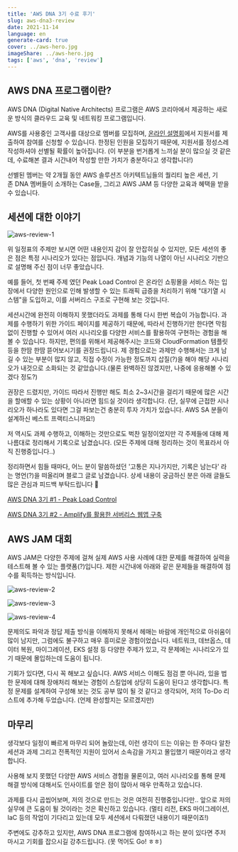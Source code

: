```yaml
---
title: 'AWS DNA 3기 수료 후기'
slug: aws-dna3-review
date: 2021-11-14
language: en
generate-card: true
cover: ../aws-hero.jpg
imageShare: ../aws-hero.jpg
tags: ['aws', 'dna', 'review']
---
```


## AWS DNA 프로그램이란?

AWS DNA (Digital Native Architects) 프로그램은 AWS 코리아에서 제공하는 새로운 방식의 클라우드 교육 및 네트워킹 프로그램입니다.

AWS를 사용중인 고객사를 대상으로 멤버를 모집하며, [온라인 설명회](https://pages.awscloud.com/kr-aws-dna-online-reg.html)에서 지원서를 제출하여 참여를 신청할 수 있습니다. 한정된 인원을 모집하기 때문에, 지원서를 정성스레 작성하셔야 선별될 확률이 높아집니다. (이 부분을 번거롭게 느끼실 분이 많으실 것 같은데, 수료해본 결과 시간내어 작성할 만한 가치가 충분하다고 생각합니다!)

선별된 멤버는 약 2개월 동안 AWS 솔루션즈 아키텍트님들의 퀄리티 높은 세션, 기존 DNA 멤버들이 소개하는 Case들, 그리고 AWS JAM 등 다양한 교육과 혜택을 받을 수 있습니다.

## 세션에 대한 이야기

![aws-review-1](./aws-review-1.png)

위 일정표의 주제만 보시면 어떤 내용인지 감이 잘 안잡히실 수 있지만, 모든 세션의 좋은 점은 특정 시나리오가 있다는 점입니다. 개념과 기능의 나열이 아닌 시나리오 기반으로 설명해 주신 점이 너무 좋았습니다.

예를 들어, 첫 번째 주제 였던 Peak Load Control 은 온라인 쇼핑몰을 서비스 하는 입장에서 다양한 원인으로 인해 발생할 수 있는 트래픽 급증을 처리하기 위해 "대기열 시스템"을 도입하고, 이를 서버리스 구조로 구현해 보는 것입니다.

세션시간에 완전히 이해하지 못했더라도 과제를 통해 다시 한번 복습이 가능합니다. 과제를 수행하기 위한 가이드 페이지를 제공하기 때문에, 따라서 진행하기만 한다면 막힘 없이 진행할 수 있어서 여러 시나리오를 다양한 서비스를 활용하여 구현하는 경험을 해볼 수 있습니다. 하지만, 편의를 위해서 제공해주시는 코드와 CloudFormation 템플릿 등을 한땀 한땀 뜯어보시기를 권장드립니다. 제 경험으로는 과제만 수행해서는 크게 남길 수 있는 부분이 많지 않고, 직접 수정이 가능한 정도까지 삽질(?)을 해야 해당 시나리오가 내것으로 소화되는 것 같았습니다.(물론 완벽하진 않겠지만, 나중에 응용해볼 수 있겠다 정도?)

권장은 드렸지만, 가이드 따라서 진행만 해도 최소 2~3시간을 걸리기 때문에 많은 시간을 할애할 수 있는 상황이 아니라면 힘드실 것이라 생각합니다. (단, 실무에 근접한 시나리오가 하나라도 있다면 그걸 파보는건 충분히 투자 가치가 있습니다. AWS SA 분들이 설계하신 베스트 프랙티스니까요!)

저 역시도 과제 수행하고, 이해하는 것만으로도 벅찬 일정이었지만 각 주제들에 대해 제 나름대로 정리해서 기록으로 남겼습니다. (모든 주제에 대해 정리하는 것이 목표라서 아직 진행중입니다..)

정리하면서 힘들 때마다, 어느 분이 말씀하셨던 '고통은 지나가지만, 기록은 남는다' 라는 명언(?)을 떠올리며 블로그 글로 남겼습니다. 상세 내용이 궁금하신 분은 아래 글들도 많은 관심과 피드백 부탁드립니다 🙂

[AWS DNA 3기 #1 - Peak Load Control](https://sungchul-p.github.io/aws-dna3-peak-load-control)

[AWS DNA 3기 #2 - Amplify를 활용한 서버리스 웹앱 구축](https://sungchul-p.github.io/aws-dna3-amplify-webapp)

## AWS JAM 대회

AWS JAM은 다양한 주제에 걸쳐 실제 AWS 사용 사례에 대한 문제를 해결하여 실력을 테스트해 볼 수 있는 플랫폼(?)입니다. 제한 시간내에 아래와 같은 문제들을 해결하여 점수를 획득하는 방식입니다.

![aws-review-2](./aws-review-2.png)

![aws-review-3](./aws-review-3.png)

![aws-review-4](./aws-review-4.png)

문제의도 파악과 정답 제출 방식을 이해하지 못해서 헤매는 바람에 개인적으로 아쉬움이 많이 남지만, 그럼에도 불구하고 매우 흥미로운 경험이었습니다. 네트워크, 데브옵스, 데이터 복원, 마이그레이션, EKS 설정 등 다양한 주제가 있고, 각 문제에는 시나리오가 있기 때문에 몰입하는데 도움이 됩니다.

기회가 있다면, 다시 꼭 해보고 싶습니다. AWS 서비스 이해도 점검 뿐 아니라, 있을 법한 문제에 대해 장애처리 해보는 경험이 스킬업에 상당히 도움이 된다고 생각합니다. 특정 문제를 설계하여 구성해 보는 것도 공부 많이 될 것 같다고 생각되어, 저의 To-Do 리스트에 추가해 두었습니다. (언제 완성할지는 모르겠지만)

## 마무리

생각보다 일정이 빠르게 마무리 되어 놀랐는데, 이런 생각이 드는 이유는 한 주마다 알찬 세션과 과제 그리고 전폭적인 지원이 있어서 소속감을 가지고 몰입했기 때문이라고 생각합니다.

사용해 보지 못했던 다양한 AWS 서비스 경험을 물론이고, 여러 시나리오를 통해 문제 해결 방식에 대해서도 인사이트를 얻은 점이 많아서 매우 만족하고 있습니다.

과제를 다시 곱씹어보며, 저의 것으로 만드는 것은 여전히 진행중입니다만.. 앞으로 저의 실무에 큰 도움이 될 것이라는 것은 확신하고 있습니다. (멀티 리전, EKS 마이그레이션, IaC 등의 작업이 기다리고 있는데 모두 세션에서 다뤄졌던 내용이기 때문이죠!)

주변에도 강추하고 있지만, AWS DNA 프로그램에 참여하시고 하는 분이 있다면 주저 마시고 기회를 잡으시길 강추드립니다. (못 먹어도 Go! ㅎㅎ)
